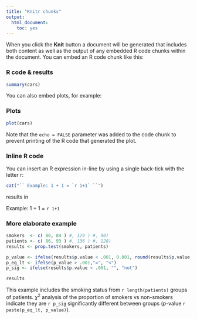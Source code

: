 ```yaml
---
title: "Knitr chunks"
output:
  html_document:
    toc: yes
---
```

When you click the **Knit** button a document will be generated that includes both content as well as the output of any embedded R code chunks within the document. You can embed an R code chunk like this:

### R code & results
```r
summary(cars)
```

You can also embed plots, for example:

### Plots
```r
plot(cars)
```

Note that the `echo = FALSE` parameter was added to the code chunk to prevent printing of the R code that generated the plot.


### Inline R code

You can insert an R expression in-line by using a single back-tick with the letter r:

```r
cat("`` Example: 1 + 1 = `r 1+1` ``")
```
results in

Example: 1 + 1 = `r 1+1`

### More elaborate example

```r
smokers  <- c( 80, 84 ) #, 129 ) #, 90)
patients <- c( 86, 93 ) #, 136 ) #, 120)
results <- prop.test(smokers, patients)

p_value <- ifelse(results$p.value < .001, 0.001, round(results$p.value,3))
p_eq_lt <- ifelse(p_value > .001,"=", "<")
p_sig <- ifelse(results$p.value < .001, "", "not")

results
```

This example includes the smoking status from `r length(patients)` groups of patients. ${\chi}^2$ analysis of the proportion of smokers vs non-smokers indicate they are `r p_sig` significantly different between groups ($p$-value `r paste(p_eq_lt, p_value)`).



